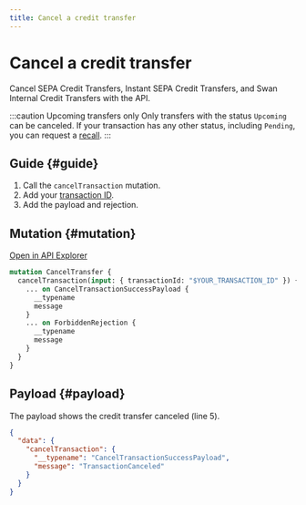 ```yaml
---
title: Cancel a credit transfer
---
```


# Cancel a credit transfer

Cancel SEPA Credit Transfers, Instant SEPA Credit Transfers, and Swan Internal Credit Transfers with the API.

:::caution Upcoming transfers only
Only transfers with the status `Upcoming` can be canceled.
If your transaction has any other status, including `Pending`, you can request a [recall](./index.mdx#recalled).
:::

## Guide {#guide}

1. Call the `cancelTransaction` mutation.
1. Add your [transaction ID](../../overview/guide-get-transaction-id.mdx).
1. Add the payload and rejection.

## Mutation {#mutation}

<a href="https://explorer.swan.io?query=bXV0YXRpb24gQ2FuY2VsVHJhbnNmZXIgewogIGNhbmNlbFRyYW5zYWN0aW9uKGlucHV0OiB7IHRyYW5zYWN0aW9uSWQ6ICIkWU9VUl9UUkFOU0FDVElPTl9JRCIgfSkgewogICAgLi4uIG9uIENhbmNlbFRyYW5zYWN0aW9uU3VjY2Vzc1BheWxvYWQgewogICAgICBfX3R5cGVuYW1lCiAgICAgIG1lc3NhZ2UKICAgIH0KICAgIC4uLiBvbiBGb3JiaWRkZW5SZWplY3Rpb24gewogICAgICBfX3R5cGVuYW1lCiAgICAgIG1lc3NhZ2UKICAgIH0KICB9Cn0K&tab=api" className="explorer-badge">Open in API Explorer</a>

```graphql {2} showLineNumbers
mutation CancelTransfer {
  cancelTransaction(input: { transactionId: "$YOUR_TRANSACTION_ID" }) {
    ... on CancelTransactionSuccessPayload {
      __typename
      message
    }
    ... on ForbiddenRejection {
      __typename
      message
    }
  }
}
```

## Payload {#payload}

The payload shows the credit transfer canceled (line 5).

```json {5} showLineNumbers
{
  "data": {
    "cancelTransaction": {
      "__typename": "CancelTransactionSuccessPayload",
      "message": "TransactionCanceled"
    }
  }
}
```